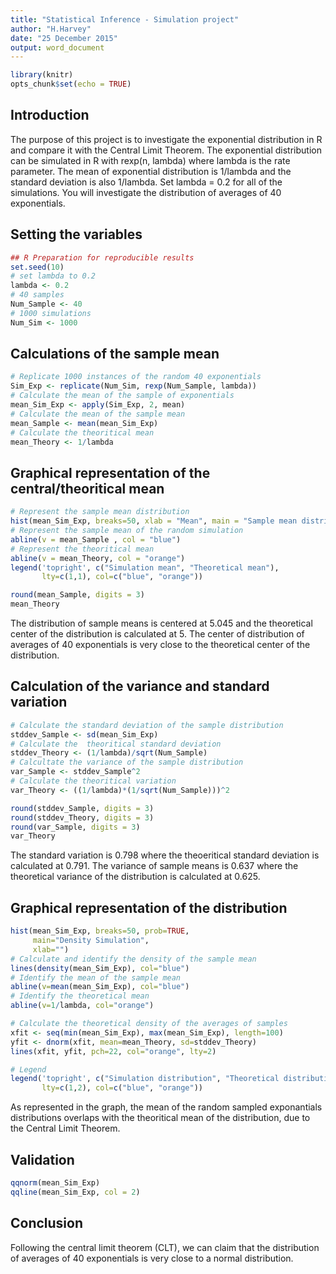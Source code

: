 ```yaml
---
title: "Statistical Inference - Simulation project"
author: "H.Harvey"
date: "25 December 2015"
output: word_document
---
```

```r
library(knitr)
opts_chunk$set(echo = TRUE)
```

## Introduction
The purpose of this project is to investigate the exponential distribution in R and compare it with the Central Limit Theorem. The exponential distribution can be simulated in R with rexp(n, lambda) where lambda is the rate parameter. The mean of exponential distribution is 1/lambda and the standard deviation is also 1/lambda. Set lambda = 0.2 for all of the simulations. You will investigate the distribution of averages of 40 exponentials.

## Setting the variables
```r
## R Preparation for reproducible results
set.seed(10)
# set lambda to 0.2
lambda <- 0.2
# 40 samples
Num_Sample <- 40
# 1000 simulations
Num_Sim <- 1000
```

## Calculations of the sample mean
```r
# Replicate 1000 instances of the random 40 exponentials
Sim_Exp <- replicate(Num_Sim, rexp(Num_Sample, lambda))
# Calculate the mean of the sample of exponentials
mean_Sim_Exp <- apply(Sim_Exp, 2, mean)
# Calculate the mean of the sample mean
mean_Sample <- mean(mean_Sim_Exp)
# Calculate the theoritical mean
mean_Theory <- 1/lambda
```

## Graphical representation of the central/theoritical mean
```r
# Represent the sample mean distribution
hist(mean_Sim_Exp, breaks=50, xlab = "Mean", main = "Sample mean distributions")
# Represent the sample mean of the random simulation
abline(v = mean_Sample , col = "blue")
# Represent the theoritical mean
abline(v = mean_Theory, col = "orange")
legend('topright', c("Simulation mean", "Theoretical mean"),
       lty=c(1,1), col=c("blue", "orange"))

round(mean_Sample, digits = 3)
mean_Theory
```

The distribution of sample means is centered at 5.045 and the theoretical center of the distribution is calculated at 5. The center of distribution of averages of 40 exponentials is very close to the theoretical center of the distribution.

## Calculation of the variance and standard variation
```r
# Calculate the standard deviation of the sample distribution
stddev_Sample <- sd(mean_Sim_Exp)
# Calculate the  theoritical standard deviation
stddev_Theory <- (1/lambda)/sqrt(Num_Sample)
# Calcultate the variance of the sample distribution
var_Sample <- stddev_Sample^2
# Calculate the theoritical variation
var_Theory <- ((1/lambda)*(1/sqrt(Num_Sample)))^2
```

```r
round(stddev_Sample, digits = 3)
round(stddev_Theory, digits = 3)
round(var_Sample, digits = 3)
var_Theory
```

The standard variation is 0.798 where the theoeritical standard deviation is calculated at 0.791. The variance of sample means is 0.637 where the theoretical variance of the distribution is calculated at 0.625.

## Graphical representation of the distribution
```r
hist(mean_Sim_Exp, breaks=50, prob=TRUE,
     main="Density Simulation",
     xlab="")
# Calculate and identify the density of the sample mean
lines(density(mean_Sim_Exp), col="blue")
# Identify the mean of the sample mean
abline(v=mean(mean_Sim_Exp), col="blue")
# Identify the theoretical mean
abline(v=1/lambda, col="orange")

# Calculate the theoretical density of the averages of samples
xfit <- seq(min(mean_Sim_Exp), max(mean_Sim_Exp), length=100)
yfit <- dnorm(xfit, mean=mean_Theory, sd=stddev_Theory)
lines(xfit, yfit, pch=22, col="orange", lty=2)

# Legend
legend('topright', c("Simulation distribution", "Theoretical distribution"),
       lty=c(1,2), col=c("blue", "orange"))
```

As represented in the graph, the mean of the random sampled exponantials distributions overlaps with the theoritical mean of the distribution, due to the Central Limit Theorem.

## Validation
```r
qqnorm(mean_Sim_Exp)
qqline(mean_Sim_Exp, col = 2)
```

## Conclusion
Following the central limit theorem (CLT), we can claim that the distribution of averages of 40 exponentials is very close to a normal distribution.
